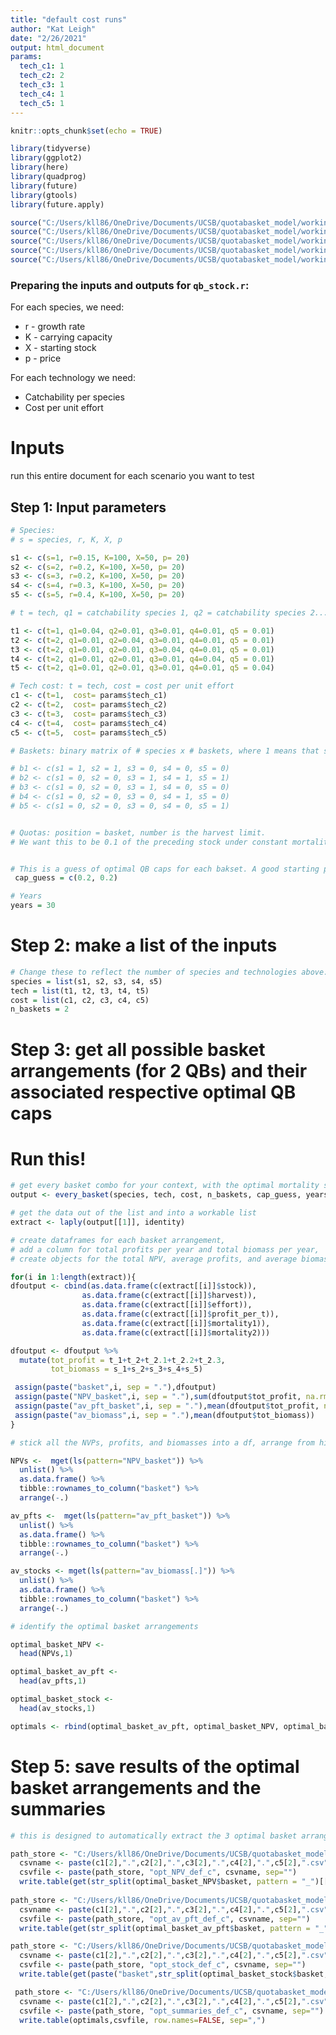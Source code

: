 ```yaml
---
title: "default cost runs"
author: "Kat Leigh"
date: "2/26/2021"
output: html_document
params:
  tech_c1: 1
  tech_c2: 2
  tech_c3: 1
  tech_c4: 1
  tech_c5: 1
---
```


```r
knitr::opts_chunk$set(echo = TRUE)

library(tidyverse)
library(ggplot2)
library(here)
library(quadprog)
library(future)
library(gtools)
library(future.apply)

source("C:/Users/kll86/OneDrive/Documents/UCSB/quotabasket_model/working_model/functions/matrixCombn.R")
source("C:/Users/kll86/OneDrive/Documents/UCSB/quotabasket_model/working_model/functions/every_basket_all_res.R")
source("C:/Users/kll86/OneDrive/Documents/UCSB/quotabasket_model/working_model/functions/qb_stock_m.R")
source("C:/Users/kll86/OneDrive/Documents/UCSB/quotabasket_model/working_model/functions/qb_stock_for_optim.R")
source("C:/Users/kll86/OneDrive/Documents/UCSB/quotabasket_model/working_model/functions/matrix_nodup.R")

```

### Preparing the inputs and outputs for `qb_stock.r`:

For each species, we need:

* r - growth rate
* K - carrying capacity
* X - starting stock
* p - price

For each technology we need:

* Catchability per species
* Cost per unit effort

# Inputs

run this entire document for each scenario you want to test

## Step 1: Input parameters
```r
# Species:
# s = species, r, K, X, p

s1 <- c(s=1, r=0.15, K=100, X=50, p= 20) 
s2 <- c(s=2, r=0.2, K=100, X=50, p= 20)
s3 <- c(s=3, r=0.2, K=100, X=50, p= 20)
s4 <- c(s=4, r=0.3, K=100, X=50, p= 20)
s5 <- c(s=5, r=0.4, K=100, X=50, p= 20)

# t = tech, q1 = catchability species 1, q2 = catchability species 2...

t1 <- c(t=1, q1=0.04, q2=0.01, q3=0.01, q4=0.01, q5 = 0.01)
t2 <- c(t=2, q1=0.01, q2=0.04, q3=0.01, q4=0.01, q5 = 0.01)
t3 <- c(t=2, q1=0.01, q2=0.01, q3=0.04, q4=0.01, q5 = 0.01)
t4 <- c(t=2, q1=0.01, q2=0.01, q3=0.01, q4=0.04, q5 = 0.01)
t5 <- c(t=2, q1=0.01, q2=0.01, q3=0.01, q4=0.01, q5 = 0.04)

# Tech cost: t = tech, cost = cost per unit effort
c1 <- c(t=1,  cost= params$tech_c1)
c2 <- c(t=2,  cost= params$tech_c2)
c3 <- c(t=3,  cost= params$tech_c3)
c4 <- c(t=4,  cost= params$tech_c4)
c5 <- c(t=5,  cost= params$tech_c5)

# Baskets: binary matrix of # species x # baskets, where 1 means that species is in that basket

# b1 <- c(s1 = 1, s2 = 1, s3 = 0, s4 = 0, s5 = 0)
# b2 <- c(s1 = 0, s2 = 0, s3 = 1, s4 = 1, s5 = 1)
# b3 <- c(s1 = 0, s2 = 0, s3 = 1, s4 = 0, s5 = 0)
# b4 <- c(s1 = 0, s2 = 0, s3 = 0, s4 = 1, s5 = 0)
# b5 <- c(s1 = 0, s2 = 0, s3 = 0, s4 = 0, s5 = 1)


# Quotas: position = basket, number is the harvest limit.
# We want this to be 0.1 of the preceding stock under constant mortality, so this will have to change to just input constant m.


# This is a guess of optimal QB caps for each bakset. A good starting point is r/2.
 cap_guess = c(0.2, 0.2)

# Years
years = 30
```

# Step 2: make a list of the inputs
```r
# Change these to reflect the number of species and technologies above:
species = list(s1, s2, s3, s4, s5)
tech = list(t1, t2, t3, t4, t5)
cost = list(c1, c2, c3, c4, c5)
n_baskets = 2
```

# Step 3: get all possible basket arrangements (for 2 QBs) and their associated respective optimal QB caps

# Run this!
```r
# get every basket combo for your context, with the optimal mortality set up
output <- every_basket(species, tech, cost, n_baskets, cap_guess, years, cores = 2)

# get the data out of the list and into a workable list
extract <- laply(output[[1]], identity)

# create dataframes for each basket arrangement,
# add a column for total profits per year and total biomass per year,
# create objects for the total NPV, average profits, and average biomass for each basket arrangement

for(i in 1:length(extract)){
dfoutput <- cbind(as.data.frame(c(extract[[i]]$stock)),
                as.data.frame(c(extract[[i]]$harvest)),
                as.data.frame(c(extract[[i]]$effort)),
                as.data.frame(c(extract[[i]]$profit_per_t)),
                as.data.frame(c(extract[[i]]$mortality1)),
                as.data.frame(c(extract[[i]]$mortality2)))

dfoutput <- dfoutput %>%
  mutate(tot_profit = t_1+t_2+t_2.1+t_2.2+t_2.3,
         tot_biomass = s_1+s_2+s_3+s_4+s_5)

 assign(paste("basket",i, sep = "."),dfoutput)
 assign(paste("NPV_basket",i, sep = "."),sum(dfoutput$tot_profit, na.rm = TRUE))
 assign(paste("av_pft_basket",i, sep = "."),mean(dfoutput$tot_profit, na.rm = TRUE))
 assign(paste("av_biomass",i, sep = "."),mean(dfoutput$tot_biomass))
}

# stick all the NVPs, profits, and biomasses into a df, arrange from highest to lowest to find the optimal arrangement for eac of these 3 criterion

NPVs <-  mget(ls(pattern="NPV_basket")) %>%
  unlist() %>% 
  as.data.frame() %>%
  tibble::rownames_to_column("basket") %>% 
  arrange(-.)

av_pfts <-  mget(ls(pattern="av_pft_basket")) %>%
  unlist() %>% 
  as.data.frame() %>%
  tibble::rownames_to_column("basket") %>% 
  arrange(-.)

av_stocks <- mget(ls(pattern="av_biomass[.]")) %>%
  unlist() %>% 
  as.data.frame() %>%
  tibble::rownames_to_column("basket") %>% 
  arrange(-.)

# identify the optimal basket arrangements

optimal_basket_NPV <- 
  head(NPVs,1)

optimal_basket_av_pft <- 
  head(av_pfts,1)

optimal_basket_stock <- 
  head(av_stocks,1)

optimals <- rbind(optimal_basket_av_pft, optimal_basket_NPV, optimal_basket_stock)

```

# Step 5: save results of the optimal basket arrangements and the summaries

```r

# this is designed to automatically extract the 3 optimal basket arrangements as well as their summary info.

path_store <- "C:/Users/kll86/OneDrive/Documents/UCSB/quotabasket_model/working_model/price and cost explore/model run result files/costs/"
  csvname <- paste(c1[2],".",c2[2],".",c3[2],".",c4[2],".",c5[2],".csv",sep="")
  csvfile <- paste(path_store, "opt_NPV_def_c", csvname, sep="")
  write.table(get(str_split(optimal_basket_NPV$basket, pattern = "_")[[1]][2]),csvfile, row.names=FALSE, sep=",")
  
path_store <- "C:/Users/kll86/OneDrive/Documents/UCSB/quotabasket_model/working_model/price and cost explore/model run result files/costs/"
  csvname <- paste(c1[2],".",c2[2],".",c3[2],".",c4[2],".",c5[2],".csv",sep="")
  csvfile <- paste(path_store, "opt_av_pft_def_c", csvname, sep="")
  write.table(get(str_split(optimal_basket_av_pft$basket, pattern = "_")[[1]][3]),csvfile, row.names=FALSE, sep=",")

path_store <- "C:/Users/kll86/OneDrive/Documents/UCSB/quotabasket_model/working_model/price and cost explore/model run result files/costs/"
  csvname <- paste(c1[2],".",c2[2],".",c3[2],".",c4[2],".",c5[2],".csv",sep="")
  csvfile <- paste(path_store, "opt_stock_def_c", csvname, sep="")
  write.table(get(paste("basket",str_split(optimal_basket_stock$basket, pattern = "[.]")[[1]][2], sep = '.')),csvfile, row.names=FALSE, sep=",")

 path_store <- "C:/Users/kll86/OneDrive/Documents/UCSB/quotabasket_model/working_model/price and cost explore/model run result files/costs/"
  csvname <- paste(c1[2],".",c2[2],".",c3[2],".",c4[2],".",c5[2],".csv",sep="")
  csvfile <- paste(path_store, "opt_summaries_def_c", csvname, sep="")
  write.table(optimals,csvfile, row.names=FALSE, sep=",")
  
```